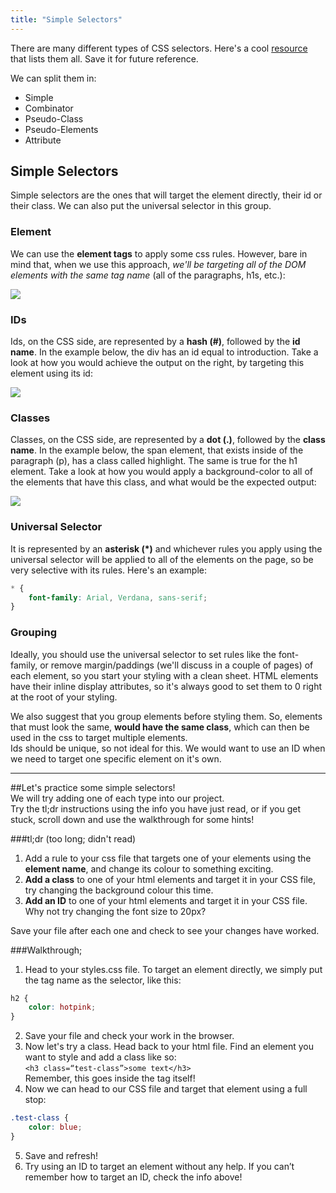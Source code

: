 ```yaml
---
title: "Simple Selectors"
---
```


There are many different types of CSS selectors. Here's a cool [resource](https://htmldog.com/references/css/selectors/) that lists them all. Save it for future reference.

We can split them in:

- Simple
- Combinator
- Pseudo-Class
- Pseudo-Elements
- Attribute

## Simple Selectors

Simple selectors are the ones that will target the element directly, their id or their class. We can also put the universal selector in this group.

### Element

We can use the **element tags** to apply some css rules. However, bare in mind that, when we use this approach, *we'll be targeting all of the DOM elements with the same tag name* (all of the paragraphs, h1s, etc.):

![](https://firebasestorage.googleapis.com/v0/b/avocado-on-toast.appspot.com/o/css_1.png?alt=media&token=ce03a6b4-60d4-4b29-8822-7a3ada1b9b41)

### IDs

Ids, on the CSS side, are represented by a **hash (#)**, followed by the **id name**. In the example below, the div has an id equal to introduction. Take a look at how you would achieve the output on the right, by targeting this element using its id:

![](https://firebasestorage.googleapis.com/v0/b/avocado-on-toast.appspot.com/o/css_3.png?alt=media&token=0d87fe0a-18d9-4352-837c-6b6ee230de8f)

### Classes

Classes, on the CSS side, are represented by a **dot (.)**, followed by the **class name**. In the example below, the span element, that exists inside of the paragraph (p), has a class called highlight. The same is true for the h1 element. Take a look at how you would apply a background-color to all of the elements that have this class, and what would be the expected output:

![](https://firebasestorage.googleapis.com/v0/b/avocado-on-toast.appspot.com/o/css_2.png?alt=media&token=ba33b818-aa0c-4840-bd4f-117d7f7e4be5)

### Universal Selector

It is represented by an **asterisk (*)** and whichever rules you apply using the universal selector will be applied to all of the elements on the page, so be very selective with its rules. Here's an example:

```css
* {
	font-family: Arial, Verdana, sans-serif;
}
```

### Grouping

Ideally, you should use the universal selector to set rules like the font-family, or remove margin/paddings (we'll discuss in a couple of pages) of each element, so you start your styling with a clean sheet. HTML elements have their inline display attributes, so it's always good to set them to 0 right at the root of your styling.

We also suggest that you group elements before styling them. So, elements that must look the same, **would have the same class**, which can then be used in the css to target multiple elements.  
Ids should be unique, so not ideal for this. We would want to use an ID when we need to target one specific element on it's own.

---

##Let's practice some simple selectors!  
We will try adding one of each type into our project.  
Try the tl;dr instructions using the info you have just read, or if you get stuck, scroll down and use the walkthrough for some hints!  

###tl;dr (too long; didn't read)  

1. Add a rule to your css file that targets one of your elements using the **element name**, and change its colour to something exciting.  
2. **Add a class** to one of your html elements and target it in your CSS file, try changing the background colour this time.  
3. **Add an ID** to one of your html elements and target it in your CSS file. Why not try changing the font size to 20px?  

Save your file after each one and check to see your changes have worked.  


###Walkthrough;  

1. Head to your styles.css file. To target an element directly, we simply put the tag name as the selector, like this:      

```css
h2 {
	color: hotpink;
}
```  
2. Save your file and check your work in the browser.  
3. Now let's try a class. Head back to your html file. Find an element you want to style and add a class like so:  
```<h3 class=“test-class”>some text</h3>```  
Remember, this goes inside the tag itself!  
4. Now we can head to our CSS file and target that element using a full stop:      

```css
.test-class {
	color: blue;
}
```  
5. Save and refresh!  
6. Try using an ID to target an element without any help. If you can’t remember how to target an ID, check the info above!


